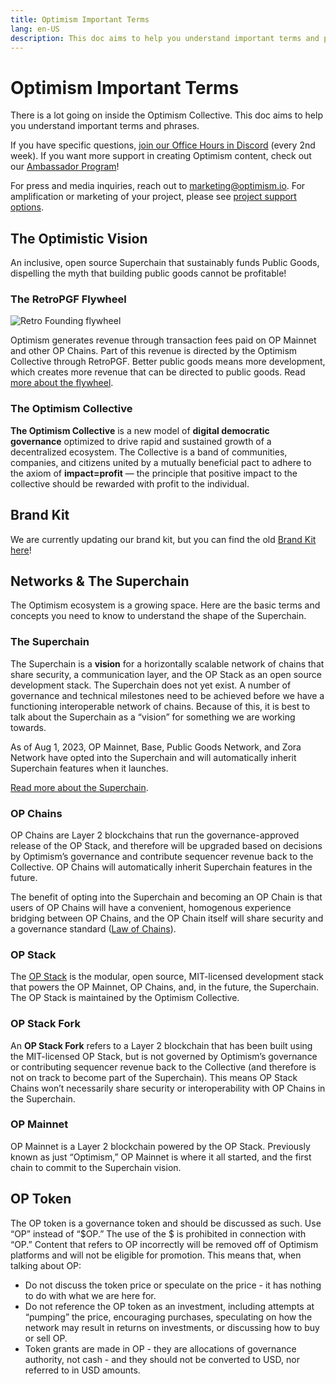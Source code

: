 ```yaml
---
title: Optimism Important Terms
lang: en-US
description: This doc aims to help you understand important terms and phrases within the Optimism Collective.
---
```


# Optimism Important Terms

There is a lot going on inside the Optimism Collective. This doc aims to help you understand important terms and phrases.

If you have specific questions, [join our Office Hours in Discord](https://discord.gg/optimism) (every 2nd week). If you want more support in creating Optimism content, check out our [Ambassador Program](/contribute/contribution-path/ambassador-req)!

For press and media inquiries, reach out to marketing@optimism.io. For amplification or marketing of your project, please see [project support options](/grant/grant-overview).

## The Optimistic Vision

An inclusive, open source Superchain that sustainably funds Public Goods, dispelling the myth that building public goods cannot be profitable!

### The RetroPGF Flywheel

![Retro Founding flywheel](/img/citizen-house/how-retro-funding-works.png)

Optimism generates revenue through transaction fees paid on OP Mainnet and other OP Chains. Part of this revenue is directed by the Optimism Collective through RetroPGF. Better public goods means more development, which creates more revenue that can be directed to public goods. Read [more about the flywheel](https://app.optimism.io/retropgf).

### The Optimism Collective

**The Optimism Collective** is a new model of **digital democratic governance** optimized to drive rapid and sustained growth of a decentralized ecosystem. The Collective is a band of communities, companies, and citizens united by a mutually beneficial pact to adhere to the axiom of **impact=profit** — the principle that positive impact to the collective should be rewarded with profit to the individual.

## Brand Kit

We are currently updating our brand kit, but you can find the old [Brand Kit here](https://github.com/ethereum-optimism/brand-kit)!

## Networks & The Superchain

The Optimism ecosystem is a growing space. Here are the basic terms and concepts you need to know to understand the shape of the Superchain.

### The Superchain

The Superchain is a **vision** for a horizontally scalable network of chains that share security, a communication layer, and the OP Stack as an open source development stack. The Superchain does not yet exist. A number of governance and technical milestones need to be achieved before we have a functioning interoperable network of chains. Because of this, it is best to talk about the Superchain as a “vision” for something we are working towards.

As of Aug 1, 2023, OP Mainnet, Base, Public Goods Network, and Zora Network have opted into the Superchain and will automatically inherit Superchain features when it launches.

[Read more about the Superchain](https://app.optimism.io/superchain).

### OP Chains

OP Chains are Layer 2 blockchains that run the governance-approved release of the OP Stack, and therefore will be upgraded based on decisions by Optimism’s governance and contribute sequencer revenue back to the Collective. OP Chains will automatically inherit Superchain features in the future.

The benefit of opting into the Superchain and becoming an OP Chain is that users of OP Chains will have a convenient, homogenous experience bridging between OP Chains, and the OP Chain itself will share security and a governance standard ([Law of Chains](https://gov.optimism.io/t/law-of-chains-v0-1-section-by-section-overview/6515)).

### OP Stack

The [OP Stack](https://docs.optimism.io) is the modular, open source, MIT-licensed development stack that powers the OP Mainnet, OP Chains, and, in the future, the Superchain. The OP Stack is maintained by the Optimism Collective.

### OP Stack Fork

An **OP Stack Fork** refers to a Layer 2 blockchain that has been built using the MIT-licensed OP Stack, but is not governed by Optimism’s governance or contributing sequencer revenue back to the Collective (and therefore is not on track to become part of the Superchain). This means OP Stack Chains won’t necessarily share security or interoperability with OP Chains in the Superchain.

### OP Mainnet

OP Mainnet is a Layer 2 blockchain powered by the OP Stack. Previously known as just “Optimism,” OP Mainnet is where it all started, and the first chain to commit to the Superchain vision.

## OP Token

The OP token is a governance token and should be discussed as such. Use “OP” instead of “$OP.” The use of the $ is prohibited in connection with “OP.” Content that refers to OP incorrectly will be removed off of Optimism platforms and will not be eligible for promotion. This means that, when talking about OP:

- Do not discuss the token price or speculate on the price - it has nothing to do with what we are here for.
- Do not reference the OP token as an investment, including attempts at “pumping” the price, encouraging purchases, speculating on how the network may result in returns on investments, or discussing how to buy or sell OP.
- Token grants are made in OP - they are allocations of governance authority, not cash - and they should not be converted to USD, nor referred to in USD amounts.
